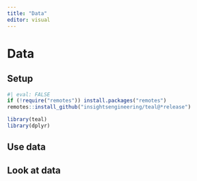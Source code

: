 ```yaml
---
title: "Data"
editor: visual
---
```


# Data

## Setup

```r
#| eval: FALSE
if (!require("remotes")) install.packages("remotes")
remotes::install_github("insightsengineering/teal@*release")
```

```r
library(teal)
library(dplyr)
```

## Use data

## Look at data
